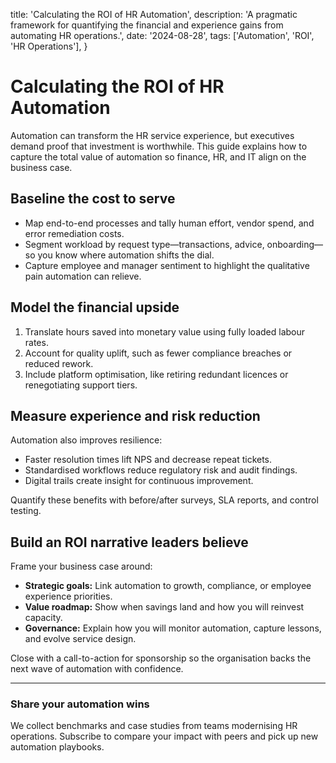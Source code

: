   title: 'Calculating the ROI of HR Automation',
  description:
    'A pragmatic framework for quantifying the financial and experience gains from automating HR operations.',
  date: '2024-08-28',
  tags: ['Automation', 'ROI', 'HR Operations'],
}


# Calculating the ROI of HR Automation

Automation can transform the HR service experience, but executives demand proof that investment is worthwhile. This guide explains how to capture the total value of automation so finance, HR, and IT align on the business case.

## Baseline the cost to serve

- Map end-to-end processes and tally human effort, vendor spend, and error remediation costs.
- Segment workload by request type—transactions, advice, onboarding—so you know where automation shifts the dial.
- Capture employee and manager sentiment to highlight the qualitative pain automation can relieve.

## Model the financial upside

1. Translate hours saved into monetary value using fully loaded labour rates.
2. Account for quality uplift, such as fewer compliance breaches or reduced rework.
3. Include platform optimisation, like retiring redundant licences or renegotiating support tiers.

<InlineROI className="my-12" />

## Measure experience and risk reduction

Automation also improves resilience:

- Faster resolution times lift NPS and decrease repeat tickets.
- Standardised workflows reduce regulatory risk and audit findings.
- Digital trails create insight for continuous improvement.

Quantify these benefits with before/after surveys, SLA reports, and control testing.

## Build an ROI narrative leaders believe

Frame your business case around:

- **Strategic goals:** Link automation to growth, compliance, or employee experience priorities.
- **Value roadmap:** Show when savings land and how you will reinvest capacity.
- **Governance:** Explain how you will monitor automation, capture lessons, and evolve service design.

Close with a call-to-action for sponsorship so the organisation backs the next wave of automation with confidence.

<BlogCTA className="mt-12" />

---

### Share your automation wins

We collect benchmarks and case studies from teams modernising HR operations. Subscribe to compare your impact with peers and pick up new automation playbooks.

<NewsletterForm className="mt-6" />
